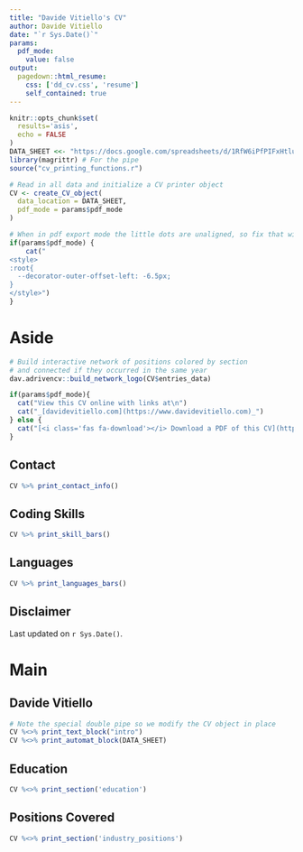 ```yaml
---
title: "Davide Vitiello's CV"
author: Davide Vitiello
date: "`r Sys.Date()`"
params:
  pdf_mode:
    value: false
output:
  pagedown::html_resume:
    css: ['dd_cv.css', 'resume']
    self_contained: true
---
```


```r
knitr::opts_chunk$set(
  results='asis', 
  echo = FALSE
)
DATA_SHEET <<- "https://docs.google.com/spreadsheets/d/1RfW6iPfPIFxHtlugddm7WzZYB7pxrMBej-SJEAtE-Eo"
library(magrittr) # For the pipe
source("cv_printing_functions.r")

# Read in all data and initialize a CV printer object
CV <- create_CV_object(
  data_location = DATA_SHEET,  
  pdf_mode = params$pdf_mode
)

```


```r
# When in pdf export mode the little dots are unaligned, so fix that with some conditional CSS.
if(params$pdf_mode) {
    cat("
<style>
:root{
  --decorator-outer-offset-left: -6.5px;
}
</style>")
}
```


Aside
================================================================================

```r
# Build interactive network of positions colored by section
# and connected if they occurred in the same year
dav.adrivencv::build_network_logo(CV$entries_data)
```


```r
if(params$pdf_mode){
  cat("View this CV online with links at\n")
  cat("_[davidevitiello.com](https://www.davidevitiello.com)_")
} else {
  cat("[<i class='fas fa-download'></i> Download a PDF of this CV](https://github.com/Davz33/mypage/raw/main/cv.pdf)")
}
```

Contact {#contact}
--------------------------------------------------------------------------------

```r
CV %>% print_contact_info()
```



Coding Skills {#skills}
--------------------------------------------------------------------------------

```r
CV %>% print_skill_bars()
```

Languages {#languages}
--------------------------------------------------------------------------------

```r
CV %>% print_languages_bars()
```



Disclaimer {#disclaimer}
--------------------------------------------------------------------------------

Last updated on `r Sys.Date()`.



Main
================================================================================

Davide Vitiello {#title}
--------------------------------------------------------------------------------

```r
# Note the special double pipe so we modify the CV object in place
CV %<>% print_text_block("intro") 
CV %<>% print_automat_block(DATA_SHEET)
```



Education {data-icon=graduation-cap data-concise=true}
--------------------------------------------------------------------------------

```r
CV %<>% print_section('education')
```



Positions Covered {data-icon=suitcase}
--------------------------------------------------------------------------------

```r
CV %<>% print_section('industry_positions')
```





